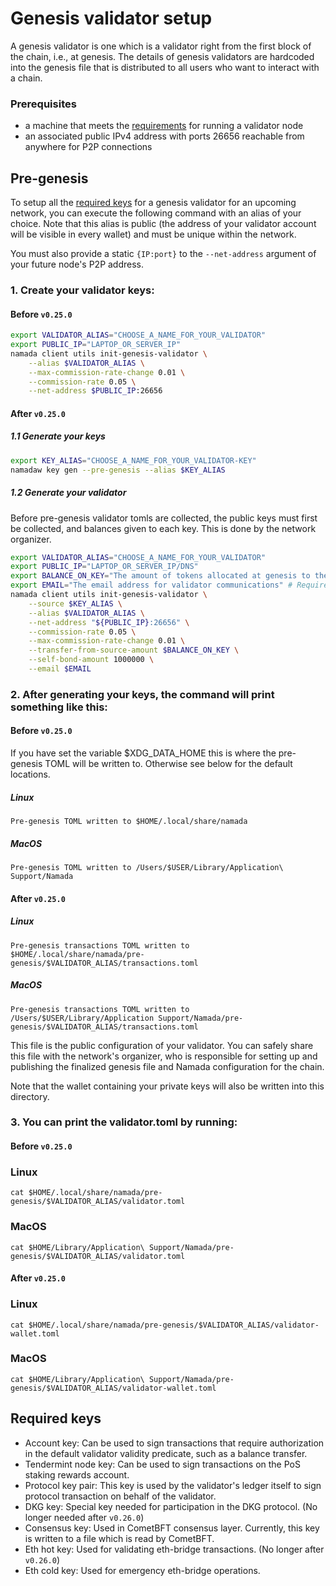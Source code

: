 
# Genesis validator setup

A genesis validator is one which is a validator right from the first block of the chain, i.e., at genesis. The details of genesis validators are hardcoded into the genesis file that is distributed to all users who want to interact with a chain.

### Prerequisites

- a machine that meets the [requirements](../hardware.mdx) for running a validator node
- an associated public IPv4 address with ports 26656 reachable from anywhere for P2P connections

## Pre-genesis 

To setup all the [required keys](#required-keys) for a genesis validator for an upcoming network, you can execute the following command with an alias of your choice. Note that this alias is public (the address of your validator account will be visible in every wallet) and must be unique within the network.

You must also provide a static `{IP:port}` to the `--net-address` argument of your future node's P2P address.

### 1. Create your validator keys:

####  Before `v0.25.0`

``` bash
export VALIDATOR_ALIAS="CHOOSE_A_NAME_FOR_YOUR_VALIDATOR"
export PUBLIC_IP="LAPTOP_OR_SERVER_IP"
namada client utils init-genesis-validator \
    --alias $VALIDATOR_ALIAS \
    --max-commission-rate-change 0.01 \
    --commission-rate 0.05 \
    --net-address $PUBLIC_IP:26656
```

#### After `v0.25.0`

##### 1.1 Generate your keys

``` bash
export KEY_ALIAS="CHOOSE_A_NAME_FOR_YOUR_VALIDATOR-KEY"
namadaw key gen --pre-genesis --alias $KEY_ALIAS
```
##### 1.2 Generate your validator

<Callout type="info">
Before pre-genesis validator tomls are collected, the public keys must first be collected, and balances given to each key. This is done by the network organizer.
</Callout>

``` bash
export VALIDATOR_ALIAS="CHOOSE_A_NAME_FOR_YOUR_VALIDATOR"
export PUBLIC_IP="LAPTOP_OR_SERVER_IP/DNS"
export BALANCE_ON_KEY="The amount of tokens allocated at genesis to the key" # For testnets, usually 1000000000
export EMAIL="The email address for validator communications" # Required field, but can be a dummy email (although not recommended)
namada client utils init-genesis-validator \
    --source $KEY_ALIAS \
    --alias $VALIDATOR_ALIAS \
    --net-address "${PUBLIC_IP}:26656" \
    --commission-rate 0.05 \
    --max-commission-rate-change 0.01 \
    --transfer-from-source-amount $BALANCE_ON_KEY \
    --self-bond-amount 1000000 \
    --email $EMAIL
```

### 2. After generating your keys, the command will print something like this:

#### Before `v0.25.0`

<Callout type="info">
If you have set the variable $XDG_DATA_HOME this is where the pre-genesis TOML will be written to. Otherwise see below for the default locations.
</Callout>

##### Linux 
```text copy
Pre-genesis TOML written to $HOME/.local/share/namada
```

##### MacOS
```text copy
Pre-genesis TOML written to /Users/$USER/Library/Application\ Support/Namada
```

#### After `v0.25.0`

##### Linux 
```text copy
Pre-genesis transactions TOML written to $HOME/.local/share/namada/pre-genesis/$VALIDATOR_ALIAS/transactions.toml
```

##### MacOS
```text copy
Pre-genesis transactions TOML written to /Users/$USER/Library/Application Support/Namada/pre-genesis/$VALIDATOR_ALIAS/transactions.toml
```

This file is the public configuration of your validator. You can safely share this file with the network's organizer, who is responsible for setting up and publishing the finalized genesis file and Namada configuration for the chain.

Note that the wallet containing your private keys will also be written into this directory.

### 3. You can print the validator.toml by running: 

#### Before `v0.25.0`
### Linux 
```shell copy
cat $HOME/.local/share/namada/pre-genesis/$VALIDATOR_ALIAS/validator.toml
```

### MacOS 
```shell copy
cat $HOME/Library/Application\ Support/Namada/pre-genesis/$VALIDATOR_ALIAS/validator.toml
```

#### After `v0.25.0`
### Linux 
```shell copy
cat $HOME/.local/share/namada/pre-genesis/$VALIDATOR_ALIAS/validator-wallet.toml
```

### MacOS 
```shell copy
cat $HOME/Library/Application\ Support/Namada/pre-genesis/$VALIDATOR_ALIAS/validator-wallet.toml
```

## Required keys

- Account key: Can be used to sign transactions that require authorization in the default validator validity predicate, such as a balance transfer.
- Tendermint node key: Can be used to sign transactions on the PoS staking rewards account.
- Protocol key pair: This key is used by the validator's ledger itself to sign protocol transaction on behalf of the validator.
- DKG key: Special key needed for participation in the DKG protocol. (No longer needed after `v0.26.0`)
- Consensus key: Used in CometBFT consensus layer. Currently, this key is written to a file which is read by CometBFT.
- Eth hot key: Used for validating eth-bridge transactions. (No longer after `v0.26.0`)
- Eth cold key: Used for emergency eth-bridge operations. 
